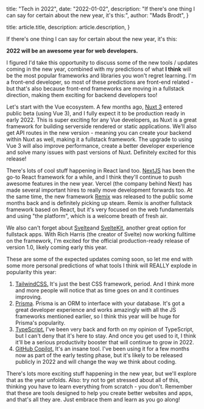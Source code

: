 
  title: "Tech in 2022",
  date: "2022-01-02",
  description:
    "If there's one thing I can say for certain about the new year, it's this:",
  author: "Mads Brodt",
}

  title: article.title,
  description: article.description,
}


If there's one thing I can say for certain about the new year, it's this:

**2022 will be an awesome year for web developers.**

I figured I'd take this opportunity to discuss some of the new tools / updates coming in the new year, combined with my predictions of what **I think** will ​be the most popular frameworks and libraries you won't regret learning. I'm a front-end developer, so most of these predictions are front-end related - but that's also because front-end frameworks are moving in a fullstack direction, making them exciting for backend developers too!

Let's start with the Vue ecosystem. A few months ago, [Nuxt 3](https://v3.nuxtjs.org/) entered public beta (using Vue 3), and I fully expect it to be production ready in early 2022. This is super exciting for any Vue developers, as Nuxt is a great framework for building serverside rendered or static applications. We'll also get API routes in the new version - meaning you can create your backend within Nuxt as well, making it a fullstack framework. The upgrade to using Vue 3 will also improve performance, create a better developer experience and solve many issues with past versions of Nuxt. Definitely excited for this release!

There's lots of cool stuff happening in React land too. [NextJS](https://nextjs.org/) has been the go-to React framework for a while, and I think they'll continue to push awesome features in the new year. Vercel (the company behind Next) has made several important hires to really move development forwards too. At the same time, the new framework [Remix](https://remix.run/) was released to the public some months back and is definitely picking up steam. Remix is another fullstack framework based on React, but it's very focused on the web fundamentals and using "the platform", which is a welcome breath of fresh air.

We also can't forget about [Svelte](https://svelte.dev/)and [SvelteKit](https://kit.svelte.dev/), another great option for fullstack apps. With Rich Harris (the creator of Svelte) now working fulltime on the framework, I'm excited for the official production-ready release of version 1.0, likely coming early this year.

These are some of the expected updates coming soon, so let me end with some more personal predictions of what tools I think will REALLY explode in popularity this year:

1. ​[TailwindCSS.](https://tailwindcss.com/) It's just the best CSS framework, period. And I think more and more people will notice that as time goes on and it continues improving.
2. ​[Prisma](https://www.prisma.io/). Prisma is an ORM to interface with your database. It's got a great developer experience and works amazingly with all the JS frameworks mentioned earlier, so I think this year will be huge for Prisma's popularity.
3. ​[TypeScript.](https://www.typescriptlang.org/) I've been very back and forth on my opinion of TypeScript, but I can't deny that it's here to stay. And once you get used to it, I think it'll be a serious productivity booster that will continue to grow in 2022.
4. ​[GitHub Copilot.](https://copilot.github.com/) It's an insane tool. I've been using it for a few months now as part of the early testing phase, but it's likely to be released publicly in 2022 and will change the way we think about coding.

There's lots more exciting stuff happening in the new year, but we'll explore that as the year unfolds. Also: try not to get stressed about all of this, thinking you have to learn everything from scratch - you don't. Remember that these are tools designed to help you create better websites and apps, and that's all they are. Just embrace them and learn as you go along!

​
